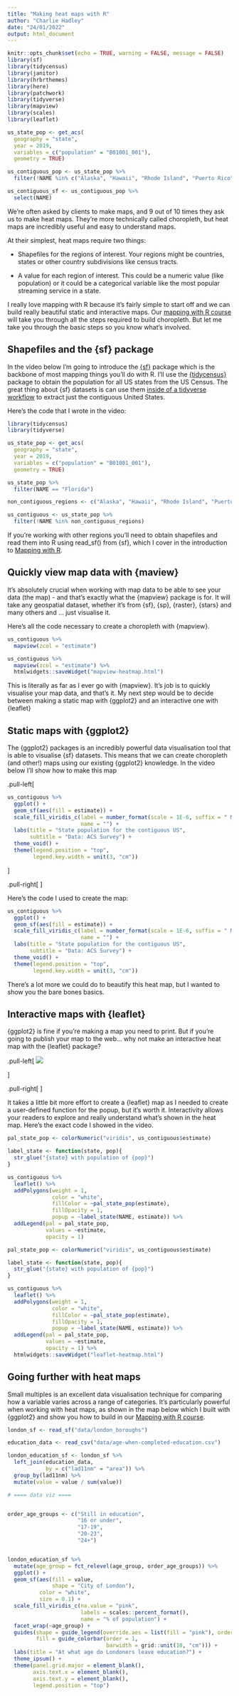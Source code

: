 ```yaml
---
title: "Making heat maps with R"
author: "Charlie Hadley"
date: "24/01/2022"
output: html_document
---
```


```r
knitr::opts_chunk$set(echo = TRUE, warning = FALSE, message = FALSE)
library(sf)
library(tidycensus)
library(janitor)
library(hrbrthemes)
library(here)
library(patchwork)
library(tidyverse)
library(mapview)
library(scales)
library(leaflet)

us_state_pop <- get_acs(
  geography = "state", 
  year = 2019,
  variables = c("population" = "B01001_001"), 
  geometry = TRUE)

us_contiguous_pop <- us_state_pop %>% 
  filter(!NAME %in% c("Alaska", "Hawaii", "Rhode Island", "Puerto Rico")) 

us_contiguous_sf <- us_contiguous_pop %>% 
  select(NAME)

```

We're often asked by clients to make maps, and 9 out of 10 times they ask us to make heat maps. They're more technically called choropleth, but heat maps are incredibly useful and easy to understand maps.

<!--- I thought we should show some maps from consulting projects? if not we could use these !--->
<!-- # ```{r} -->
<!-- # gg_fancy_us_pop <- us_contiguous_pop %>% -->
<!-- #   ggplot() + -->
<!-- #   geom_sf(aes(fill = estimate)) + -->
<!-- #   scale_fill_viridis_c(labels = scales::number_format(scale = 1E-6, big.mark = ",", suffix = " Million"), -->
<!-- #                        name = NULL) + -->
<!-- #   labs(title = "State-level population of the contiguous United States", -->
<!-- #        subtitle = "Source: ACS Survey 2019") + -->
<!-- #   theme_void() %+% -->
<!-- #   theme_ipsum() + -->
<!-- #   theme(legend.position = "top", -->
<!-- #         legend.key.width = unit(3, "cm"), -->
<!-- #         panel.grid.major = element_blank(), -->
<!-- #         axis.text.x = element_blank(), -->
<!-- #         axis.text.y = element_blank()) -->
<!-- # -->
<!-- # order_most_popular_service <- most_popular_streaming_service %>% -->
<!-- #   count(streaming_service, sort = TRUE) %>% -->
<!-- #   pull(streaming_service) -->
<!-- # -->
<!-- # colors_services <- list( -->
<!-- #   "Amazon Prime" = "#2A96D9", -->
<!-- #   "ESPN" = "#BE0002", -->
<!-- #   "Hulu" = "#35B12E", -->
<!-- #   "Netflix" = "black" -->
<!-- # ) -->
<!-- # -->
<!-- # colors_services <- colors_services[order_most_popular_service] -->
<!-- # -->
<!-- # gg_fancy_us_streaming <- us_most_popular_streaming_sf %>% -->
<!-- #   filter(!is.na(streaming_service)) %>% -->
<!-- #   mutate(streaming_service = fct_relevel(streaming_service, order_most_popular_service)) %>% -->
<!-- #   ggplot() + -->
<!-- #   geom_sf(aes(fill = streaming_service)) + -->
<!-- #   scale_fill_manual(values = colors_services, -->
<!-- #                     name = NULL) + -->
<!-- #   labs(title = "Most popular streaming service by state", -->
<!-- #        subtitle = "Source: ElectricalDirect survey 2021") + -->
<!-- #   theme_void() %+% -->
<!-- #   theme_ipsum() + -->
<!-- #   theme(legend.position = "right", -->
<!-- #         # legend.key.width = unit(3, "cm"), -->
<!-- #         panel.grid.major = element_blank(), -->
<!-- #         axis.text.x = element_blank(), -->
<!-- #         axis.text.y = element_blank()) -->
<!-- # -->
<!-- # gg_fancy_us_pop + gg_fancy_us_streaming -->
<!-- # ``` -->


At their simplest, heat maps require two things:

- Shapefiles for the regions of interest. Your regions might be countries, states or other country subdivisions like census tracts.

- A value for each region of interest. This could be a numeric value (like population) or it could be a categorical variable like the most popular streaming service in a state.

I really love mapping with R because it's fairly simple to start off and we can build really beautiful static and interactive maps. Our [mapping with R course](https://rfortherestofus.com/courses/mapping/) will take you through all the steps required to build choropleth. But let me take you through the basic steps so you know what's involved.

## Shapefiles and the {sf} package

In the video below I'm going to introduce the [{sf}](https://r-spatial.github.io/sf/) package which is the backbone of most mapping things you'll do with R. I'll use the [{tidycensus}](https://walker-data.com/tidycensus/) package to obtain the population for all US states from the US Census. The great thing about {sf} datasets is can use them [inside of a tidyverse workflow](https://rfortherestofus.com/2019/06/what-is-a-tidyverse-centric-approach/) to extract just the contiguous United States.

<!--- INSERT VIDEO tidycensus and sf !--->

Here's the code that I wrote in the video:

```r
library(tidycensus)
library(tidyverse)

us_state_pop <- get_acs(
  geography = "state", 
  year = 2019,
  variables = c("population" = "B01001_001"), 
  geometry = TRUE)

us_state_pop %>% 
  filter(NAME == "Florida")

non_contiguous_regions <- c("Alaska", "Hawaii", "Rhode Island", "Puerto Rico")

us_contiguous <- us_state_pop %>% 
  filter(!NAME %in% non_contiguous_regions)
```

If you're working with other regions you'll need to obtain shapefiles and read them into R using read_sf() from {sf}, which I cover in the introduction to [Mapping with R](https://rfortherestofus.com/courses/mapping/).


## Quickly view map data with {maview}

It's absolutely crucial when working with map data to be able to see your data (the map) - and that's exactly what the {mapview} package is for. It will take any geospatial dataset, whether it's from {sf}, {sp}, {raster}, {stars} and many others and ... just visualise it.

<!--- INSERT VIDEO mapview !--->

Here's all the code necessary to create a choropleth with {mapview}.

```r
us_contiguous %>% 
  mapview(zcol = "estimate")
```

```r
us_contiguous %>% 
  mapview(zcol = "estimate") %>% 
  htmlwidgets::saveWidget("mapview-heatmap.html")
```


This is literally as far as I ever go with {mapview}. It's job is to quickly visualise your map data, and that's it. My next step would be to decide between making a static map with {ggplot2} and an interactive one with {leaflet}

## Static maps with {ggplot2}

The {ggplot2} packages is an incredibly powerful data visualisation tool that is able to visualise {sf} datasets. This means that we can create choropleth (and other!) maps using our existing {ggplot2} knowledge. In the video below I'll show how to make this map

.pull-left[
```r
us_contiguous %>% 
  ggplot() +
  geom_sf(aes(fill = estimate)) +
  scale_fill_viridis_c(label = number_format(scale = 1E-6, suffix = " Million"),
                       name = "") +
  labs(title = "State population for the contiguous US",
       subtitle = "Data: ACS Survey") +
  theme_void() +
  theme(legend.position = "top",
        legend.key.width = unit(3, "cm"))
```

]

.pull-right[
<!--- INSERT VIDEO ggplot2 !--->
]

Here's the code I used to create the map:

```r
us_contiguous %>% 
  ggplot() +
  geom_sf(aes(fill = estimate)) +
  scale_fill_viridis_c(label = number_format(scale = 1E-6, suffix = " Million"),
                       name = "") +
  labs(title = "State population for the contiguous US",
       subtitle = "Data: ACS Survey") +
  theme_void() +
  theme(legend.position = "top",
        legend.key.width = unit(3, "cm"))
```


There's a lot more we could do to beautify this heat map, but I wanted to show you the bare bones basics.

## Interactive maps with {leaflet}

{ggplot2} is fine if you're making a map you need to print. But if you're going to publish your map to the web... why not make an interactive heat map with the {leaflet} package?

.pull-left[
<img src='leaflet-heat-map.png'/>

]

.pull-right[
<!--- INSERT VIDEO leaflet !--->
]

It takes a little bit more effort to create a {leaflet} map as I needed to create a user-defined function for the popup, but it's worth it. Interactivity allows your readers to explore and really understand what's shown in the heat map. Here's the exact code I showed in the video.

```r
pal_state_pop <- colorNumeric("viridis", us_contiguous$estimate)

label_state <- function(state, pop){
  str_glue("{state} with population of {pop}")
}

us_contiguous %>% 
  leaflet() %>% 
  addPolygons(weight = 1,
              color = "white",
              fillColor = ~pal_state_pop(estimate),
              fillOpacity = 1,
              popup = ~label_state(NAME, estimate)) %>% 
  addLegend(pal = pal_state_pop,
            values = ~estimate,
            opacity = 1) 
```

```r
pal_state_pop <- colorNumeric("viridis", us_contiguous$estimate)

label_state <- function(state, pop){
  str_glue("{state} with population of {pop}")
}

us_contiguous %>% 
  leaflet() %>% 
  addPolygons(weight = 1,
              color = "white",
              fillColor = ~pal_state_pop(estimate),
              fillOpacity = 1,
              popup = ~label_state(NAME, estimate)) %>% 
  addLegend(pal = pal_state_pop,
            values = ~estimate,
            opacity = 1) %>% 
  htmlwidgets::saveWidget("leaflet-heatmap.html")
```


## Going further with heat maps

Small multiples is an excellent data visualisation technique for comparing how a variable varies across a range of categories. It's particularly powerful when working with heat maps, as shown in the map below which I built with {ggplot2} and show you how to build in our [Mapping with R course](https://rfortherestofus.com/courses/mapping/).

```r
london_sf <- read_sf("data/london_boroughs")

education_data <- read_csv("data/age-when-completed-education.csv")

london_education_sf <- london_sf %>% 
  left_join(education_data,
            by = c("lad11nm" = "area")) %>% 
  group_by(lad11nm) %>% 
  mutate(value = value / sum(value)) 

# ==== data viz ====


order_age_groups <- c("Still in education",
                      "16 or under",
                      "17-19",
                      "20-23",
                      "24+")


london_education_sf %>% 
  mutate(age_group = fct_relevel(age_group, order_age_groups)) %>% 
  ggplot() +
  geom_sf(aes(fill = value,
              shape = "City of London"),
          color = "white",
          size = 0.1) +
  scale_fill_viridis_c(na.value = "pink",
                       labels = scales::percent_format(),
                       name = "% of population") +
  facet_wrap(~age_group) +
  guides(shape = guide_legend(override.aes = list(fill = "pink"), order = 2, title = NULL),
         fill = guide_colorbar(order = 1,
                               barwidth = grid::unit(10, "cm"))) +
  labs(title = "At what age do Londoners leave education?") +
  theme_ipsum() +
  theme(panel.grid.major = element_blank(),
        axis.text.x = element_blank(),
        axis.text.y = element_blank(),
        legend.position = "top")
```






